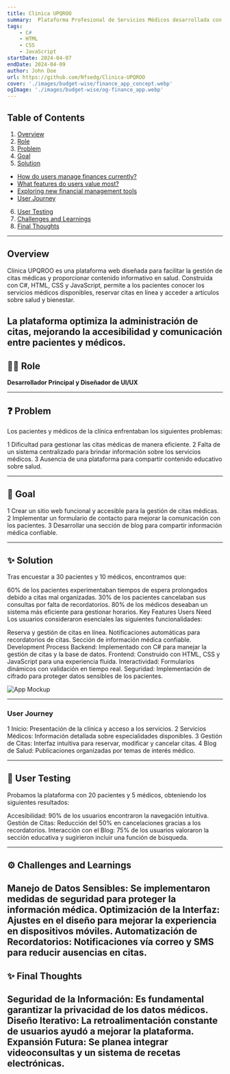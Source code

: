 ```yaml
---
title: Clinica UPQROO
summary:  Plataforma Profesional de Servicios Médicos desarrollada con C#, HTML, CSS y JavaScript. El sitio presenta los servicios médicos disponibles, incluye un formulario de contacto para agendar citas y cuenta con una sección de blog para proporcionar información relevante y establecer la clínica como una referencia en el ámbito de la salud
tags:
    - C#
    - HTML
    - CSS
    - JavaScript
startDate: 2024-04-07
endDate: 2024-04-09
author: John Doe
url: https://github.com/Nfsedg/Clinica-UPQROO
cover: './images/budget-wise/finance_app_concept.webp'
ogImage: './images/budget-wise/og-finance_app.webp'
---
```


## Table of Contents
1. [Overview](#overview)
2. [Role](#role)
3. [Problem](#problem)
4. [Goal](#goal)
5. [Solution](#solution)
- [How do users manage finances currently?](#how-do-users-manage-finances-currently)
- [What features do users value most?](#what-features-do-users-value-most)
- [Exploring new financial management tools](#exploring-new-financial-management-tools)
- [User Journey](#user-journey)
6. [User Testing](#user-testing)
7. [Challenges and Learnings](#challenges-and-learnings)
8. [Final Thoughts](#final-thoughts)

---

## Overview
 Clínica UPQROO es una plataforma web diseñada para facilitar la gestión de citas médicas y proporcionar contenido informativo en salud. Construida con C#, HTML, CSS y JavaScript, permite a los pacientes conocer los servicios médicos disponibles, reservar citas en línea y acceder a artículos sobre salud y bienestar.

La plataforma optimiza la administración de citas, mejorando la accesibilidad y comunicación entre pacientes y médicos.
---

## 👨‍💻 Role
**Desarrollador Principal y Diseñador de UI/UX**

---

## ❓ Problem
Los pacientes y médicos de la clínica enfrentaban los siguientes problemas:

1 Dificultad para gestionar las citas médicas de manera eficiente.
2 Falta de un sistema centralizado para brindar información sobre los servicios médicos.
3 Ausencia de una plataforma para compartir contenido educativo sobre salud.

---

## 🎯 Goal
1 Crear un sitio web funcional y accesible para la gestión de citas médicas.
2 Implementar un formulario de contacto para mejorar la comunicación con los pacientes.
3 Desarrollar una sección de blog para compartir información médica confiable.

---

## ✨ Solution


Tras encuestar a 30 pacientes y 10 médicos, encontramos que:

60% de los pacientes experimentaban tiempos de espera prolongados debido a citas mal organizadas.
30% de los pacientes cancelaban sus consultas por falta de recordatorios.
80% de los médicos deseaban un sistema más eficiente para gestionar horarios.
Key Features Users Need
Los usuarios consideraron esenciales las siguientes funcionalidades:

Reserva y gestión de citas en línea.
Notificaciones automáticas para recordatorios de citas.
Sección de información médica confiable.
Development Process
Backend: Implementado con C# para manejar la gestión de citas y la base de datos.
Frontend: Construido con HTML, CSS y JavaScript para una experiencia fluida.
Interactividad: Formularios dinámicos con validación en tiempo real.
Seguridad: Implementación de cifrado para proteger datos sensibles de los pacientes.

![App Mockup](./images/budget-wise/fincs.webp)

---

### User Journey
1 Inicio: Presentación de la clínica y acceso a los servicios.
2 Servicios Médicos: Información detallada sobre especialidades disponibles.
3 Gestión de Citas: Interfaz intuitiva para reservar, modificar y cancelar citas.
4 Blog de Salud: Publicaciones organizadas por temas de interés médico.

---

## 🧪 User Testing
Probamos la plataforma con 20 pacientes y 5 médicos, obteniendo los siguientes resultados:

Accesibilidad: 90% de los usuarios encontraron la navegación intuitiva.
Gestión de Citas: Reducción del 50% en cancelaciones gracias a los recordatorios.
Interacción con el Blog: 75% de los usuarios valoraron la sección educativa y sugirieron incluir una función de búsqueda.

---

## ⚙️ Challenges and Learnings
Manejo de Datos Sensibles: Se implementaron medidas de seguridad para proteger la información médica.
Optimización de la Interfaz: Ajustes en el diseño para mejorar la experiencia en dispositivos móviles.
Automatización de Recordatorios: Notificaciones vía correo y SMS para reducir ausencias en citas.
---

## ✨ Final Thoughts
Seguridad de la Información: Es fundamental garantizar la privacidad de los datos médicos.
Diseño Iterativo: La retroalimentación constante de usuarios ayudó a mejorar la plataforma.
Expansión Futura: Se planea integrar videoconsultas y un sistema de recetas electrónicas.
---
